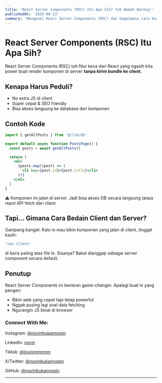 ```yaml
---
title: 'React Server Components (RSC) Itu Apa Sih? Yuk Bedah Bareng!'
publishedAt: '2025-06-23'
summary: 'Mengenal React Server Components (RSC) dan bagaimana cara kerjanya.'
---
```


# React Server Components (RSC) Itu Apa Sih?

React Server Components (RSC) tuh fitur kece dari React yang ngasih kita power buat render komponen di server **tanpa kirim bundle ke client**.

## Kenapa Harus Peduli?

- No extra JS di client
- Super cepat & SEO friendly
- Bisa akses langsung ke database dari komponen

## Contoh Kode
```jsx
import { getAllPosts } from '@/lib/db'

export default async function PostsPage() {
  const posts = await getAllPosts()

  return (
    <ul>
      {posts.map((post) => (
        <li key={post.id}>{post.title}</li>
      ))}
    </ul>
  )
}
```

⚠️ Komponen ini jalan di server. Jadi bisa akses DB secara langsung tanpa repot API fetch dari client.

## Tapi... Gimana Cara Bedain Client dan Server?

Gampang banget. Kalo lo mau bikin komponen yang jalan di client, tinggal kasih:

```jsx
'use client'
```

di baris paling atas file lo. Sisanya? Bakal dianggap sebagai server component secara default.

## Penutup

React Server Components ini beneran game-changer. Apalagi buat lo yang pengen:
- Bikin web yang cepet tapi tetap powerful
- Nggak pusing lagi soal data fetching
- Ngurangin JS bloat di browser

### Connect With Me:
Instagram: [@novinbukannopin](https://dub.sh/novin-instagram)

LinkedIn: [novin](https://dub.sh/novin-linkedin)

Tiktok: [@lovinnnnnnnn](https://dub.sh/novin-tiktok)

X/Twitter: [@novinbukannopin](https://dub.sh/novin-x)

GitHub: [@novinbukannopin](https://dub.sh/novin-github)

---

